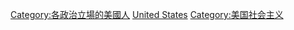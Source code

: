 {{Commonscat|Socialists from the United States}}

[[Category:各政治立場的美國人|Category:各政治立場的美國人]]
[[Category:各國社會主義者|United States]]
[[Category:美国社会主义|Category:美国社会主义]]